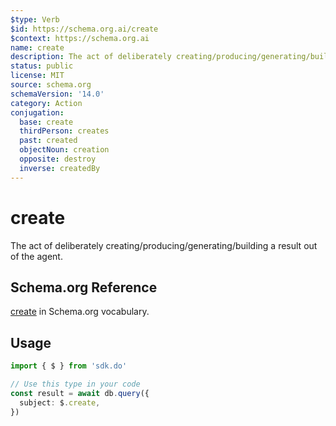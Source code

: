 ```yaml
---
$type: Verb
$id: https://schema.org.ai/create
$context: https://schema.org.ai
name: create
description: The act of deliberately creating/producing/generating/building a result out of the agent.
status: public
license: MIT
source: schema.org
schemaVersion: '14.0'
category: Action
conjugation:
  base: create
  thirdPerson: creates
  past: created
  objectNoun: creation
  opposite: destroy
  inverse: createdBy
---
```


# create

The act of deliberately creating/producing/generating/building a result out of the agent.

## Schema.org Reference

[create](https://schema.org/CreateAction) in Schema.org vocabulary.

## Usage

```typescript
import { $ } from 'sdk.do'

// Use this type in your code
const result = await db.query({
  subject: $.create,
})
```
